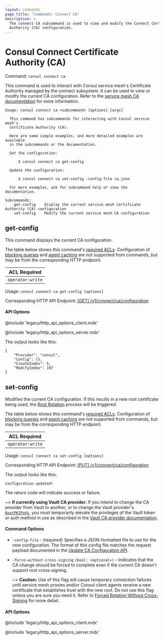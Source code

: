 ```yaml
---
layout: commands
page_title: 'Commands: Connect CA'
description: >
  The connect CA subcommand is used to view and modify the Connect Certificate
  Authority (CA) configuration.
---
```


# Consul Connect Certificate Authority (CA)

Command: `consul connect ca`

This command is used to interact with Consul service mesh's Certificate Authority
managed by the connect subsystem.
It can be used to view or modify the current CA configuration. Refer to the
[service mesh CA documentation](/consul/docs/connect/ca) for more information.

```text
Usage: consul connect ca <subcommand> [options] [args]

  This command has subcommands for interacting with Consul service mesh's
  Certificate Authority (CA).

  Here are some simple examples, and more detailed examples are available
  in the subcommands or the documentation.

  Get the configuration:

      $ consul connect ca get-config

  Update the configuration:

      $ consul connect ca set-config -config-file ca.json

  For more examples, ask for subcommand help or view the documentation.

Subcommands:
    get-config    Display the current service mesh Certificate Authority (CA) configuration
    set-config    Modify the current service mesh CA configuration
```

## get-config

This command displays the current CA configuration.

The table below shows this command's [required ACLs](/consul/api-docs/api-structure#authentication). Configuration of
[blocking queries](/consul/api-docs/features/blocking) and [agent caching](/consul/api-docs/features/caching)
are not supported from commands, but may be from the corresponding HTTP endpoint.

| ACL Required     |
| ---------------- |
| `operator:write` |

Usage: `consul connect ca get-config [options]`

Corresponding HTTP API Endpoint: [\[GET\] /v1/connect/ca/configuration](/consul/api-docs/connect/ca#get-ca-configuration)

#### API Options

@include 'legacy/http_api_options_client.mdx'

@include 'legacy/http_api_options_server.mdx'

The output looks like this:

```
{
	"Provider": "consul",
	"Config": {},
	"CreateIndex": 5,
	"ModifyIndex": 197
}
```

## set-config

Modifies the current CA configuration. If this results in a new root certificate
being used, the [Root Rotation](/consul/docs/connect/ca#root-certificate-rotation) process
will be triggered.

The table below shows this command's [required ACLs](/consul/api-docs/api-structure#authentication). Configuration of
[blocking queries](/consul/api-docs/features/blocking) and [agent caching](/consul/api-docs/features/caching)
are not supported from commands, but may be from the corresponding HTTP endpoint.

| ACL Required     |
| ---------------- |
| `operator:write` |

Usage: `consul connect ca set-config [options]`

Corresponding HTTP API Endpoint: [\[PUT\] /v1/connect/ca/configuration](/consul/api-docs/connect/ca#update-ca-configuration)

The output looks like this:

```
Configuration updated!
```

The return code will indicate success or failure.

~> **If currently using Vault CA provider:**
   If you intend to change the CA provider from Vault to another,
   or to change the Vault provider's [`RootPKIPath`](/consul/docs/connect/ca/vault#rootpkipath),
   you must temporarily elevate the privileges of the Vault token
   or auth method in use as described in the
   [Vault CA provider documentation](/consul/docs/connect/ca/vault#additional-vault-acl-policies-for-sensitive-operations).

#### Command Options

- `-config-file` - (required) Specifies a JSON-formatted file to use for the new configuration.
  The format of this config file matches the request payload documented in the
  [Update CA Configuration API](/consul/api-docs/connect/ca#update-ca-configuration).

- `-force-without-cross-signing` `(bool: <optional>)` - Indicates that the CA change
  should be forced to complete even if the current CA doesn't support root cross-signing.

  ~> **Caution:** Use of this flag will cause temporary connection failures
  until service mesh proxies and/or Consul client agents receive a new certificate
  that establishes trust with the new root.
  Do not use this flag unless you are sure you need it.
  Refer to [Forced Rotation Without Cross-Signing](/consul/docs/connect/ca#forced-rotation-without-cross-signing)
  for more detail.

#### API Options

@include 'legacy/http_api_options_client.mdx'

@include 'legacy/http_api_options_server.mdx'
